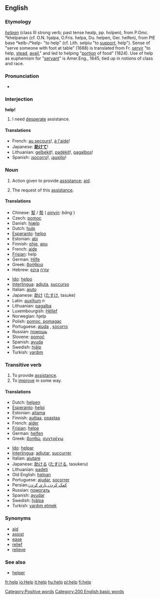 ==English==

{{rank|whether|city|held|341|help|number|alone|body}}

===Etymology===
{{OE.}} ''[[helpan]]'' (class III strong verb; past tense healp, pp. holpen), from P.Gmc. *khelpanan (cf. O.N. hjalpa, O.Fris. helpa, Du. helpen, Ger. helfen), from PIE base *kelb-/*kelp- "to help" (cf. Lith. selpiu "to [[support]], help"). Sense of "serve someone with foot at table" (1688) is translated from Fr. [[servir]] "to help, [[stead]], [[avail]]," and led to helping "[[portion]] of food" (1824). Use of help as euphemism for "[[servant]]" is Amer.Eng., 1645, tied up in notions of class and race.

===Pronunciation===
*{{audio|en-us-help.ogg|Audio (US)}}

===Interjection===
'''help!'''
# I need [[desperate]] assistance.

====Translations====
{{Top}}
*French: [[au secours]]!, [[à l'aide]]!
*Japanese: '''[[助けて]]'''!
*Lithuanian: [[gelbėkit]]!, [[padėkit]]!, [[pagalbos]]!
*Spanish: ¡[[socorro]]!, ¡[[auxilio]]!
{{Bottom}}

===Noun===
{{en-noun-reg}}  {{uncountable}} {{countable}}
# Action given to provide [[assistance]]; [[aid]].
# {{slang}} The request of this [[assistance]].

====Translations====
{{Top}}
*Chinese: [[幫]] / [[帮]] ( ''[[pinyin]]: bāng'' )
*Czech: [[pomoc]] {{f}}
*Danish: [[hjælp]]
*Dutch: [[hulp]]
*[[Esperanto]]: [[helpo]]
*Estonian: [[abi]]
*Finnish: [[ohje]], [[apu]]
*French: [[aide]] {{f}}
*[[Frisian]]: help
*German: [[Hilfe]] {{f}}
*Greek: [[:el:βοήθεια|βοήθεια]] {{f}}
*Hebrew: [[ezra]] [[עזרה]]
{{Mid}}
*[[Ido]]: [[helpo]]
*[[Interlingua]]: [[adjuta]], [[succurso]]
*Italian: [[aiuto]] {{m}}
*Japanese: [[助け]] ([[たすけ]], tasuke)
*Latin: [[auxilium]] ''n''
*Lithuanian: [[pagalba]]
*Luxembourgish: [[Hëllef]] 
*Norwegian: hjelp
*Polish: [[pomoc, pomagac]]
*Portuguese: [[ajuda]] {{f}}, [[socorro]] {{m}}
*Russian: [[помощь]]
*Slovene: [[pomoč]] {{f}}
*Spanish: [[ayuda]] {{f}}
*Swedish: [[hjälp]]
*Turkish: [[yardım]]
{{Bottom}}

===Transitive verb===
{{en-infl-reg-consonant|help||}}
# To provide [[assistance]].
# To [[improve]] in some way.

====Translations====
{{top}}
*Dutch: [[helpen]]
*[[Esperanto]]: [[helpi]]
*Estonian: [[aitama]]
*Finnish: [[auttaa]], [[opastaa]]
*French: [[aider]]
*[[Frisian]]: [[helpe]]
*German: [[helfen]]
*Greek: [[:el:βοηθώ|βοηθώ]], [[:el:συντρέχω|συντρέχω]]
{{mid}}
*[[Ido]]: [[helpar]]
*[[Interlingua]]: [[adjutar]], [[succurrer]]
*Italian: [[aiutare]]
*Japanese: [[助ける]] ([[たすける]], tasukeru)
*Lithuanian: [[padėti]]
*Old English: [[helpan]]
*Portuguese: [[ajudar]], [[socorrer]]
*Persian:[[کمک کردن]],[[یاری کردن]]
*Russian: [[помогать]] 
*Spanish: [[ayudar]]
*Swedish: [[hjälpa]]
*Turkish: [[yardım etmek]]

{{bottom}}

===Synonyms===
*[[aid]]
*[[assist]]
*[[ease]]
*[[relief]]
*[[relieve]]

===See also===
*[[helper]]

[[Category:Positive words]]
[[Category:200 English basic words]]

[[fr:help]]
[[io:Help]]
[[it:help]]
[[hu:help]]
[[pl:help]]
[[fi:help]]
